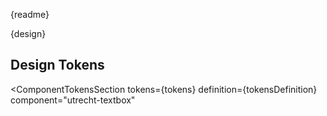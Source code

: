 <!-- @license CC0-1.0 -->


<Meta title="CSS Component/Text Box/README" />

<Description>{readme}</Description>

<Description>{design}</Description>

## Design Tokens

<ComponentTokensSection
  tokens={tokens}
  definition={tokensDefinition}
  component="utrecht-textbox"
></ComponentTokensSection>
